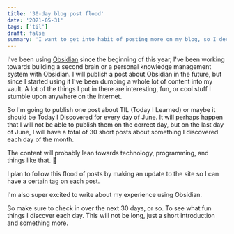 ```yaml
---
title: '30-day blog post flood'
date: '2021-05-31'
tags: ['til']
draft: false
summary: 'I want to get into habit of posting more on my blog, so I decided to challenge myself to post once a day for every day of June.'
---
```


I've been using [Obsidian](https://obsidian.md/) since the beginning of this year, I've been working towards building a second brain or a personal knowledge management system with Obsidian. I will publish a post about Obsidian in the future, but since I started using it I've been dumping a whole lot of content into my vault. A lot of the things I put in there are interesting, fun, or cool stuff I stumble upon anywhere on the internet.

So I'm going to publish one post about TIL (Today I Learned) or maybe it should be Today I Discovered for every day of June. It will perhaps happen that I will not be able to publish them on the correct day, but on the last day of June, I will have a total of 30 short posts about something I discovered each day of the month.

The content will probably lean towards technology, programming, and things like that. 🤖

I plan to follow this flood of posts by making an update to the site so I can have a certain tag on each post.

I'm also super excited to write about my experience using Obsidian.

So make sure to check in over the next 30 days, or so. To see what fun things I discover each day. This will not be long, just a short introduction and something more.
